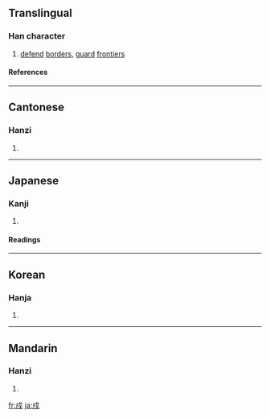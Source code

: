 ==Translingual==
===Han character===
{{Han char|rn=62|rad=戈|as=02|sn=6|four=5320<sub>0</sub>|canj=戈竹戈 (IHI)}}
# [[defend]] [[border]]s, [[guard]] [[frontier]]s
====References====
{{Han ref|kx=0411.060|dkj=11537|dj=0752.100|hdz=21398.030|uh=620D|ud=25101|bh=A6A7|bd=42663}}
----
==Cantonese==
===Hanzi===
{{yue-hanzi|jyut=|y=[[syu3]]}}
# {{defn|Cantonese}}
----
==Japanese==
===Kanji===
{{ja-kanji|grade=|rs=戈02}}
# {{defn|Japanese}} 
====Readings====
{{ja-readings|on=[[じゅ]] (ju), [[しゅ]] (shu)|kun=[[まもる]] (mamoru), [[まもり]] (mamori)}}
----
==Korean==
===Hanja===
{{ko-hanja|hangeul=[[수]]|eumhun=|rv=su|mr=su|y=swu}}
# {{defn|Korean}}
----
==Mandarin==
===Hanzi===
{{cmn-hanzi|pin=[[shù]] ([[shu4]])|wg=[[shu4|shu<sup>4</sup>]]}}
# {{defn|Mandarin}}

[[fr:戍]]
[[ja:戍]]